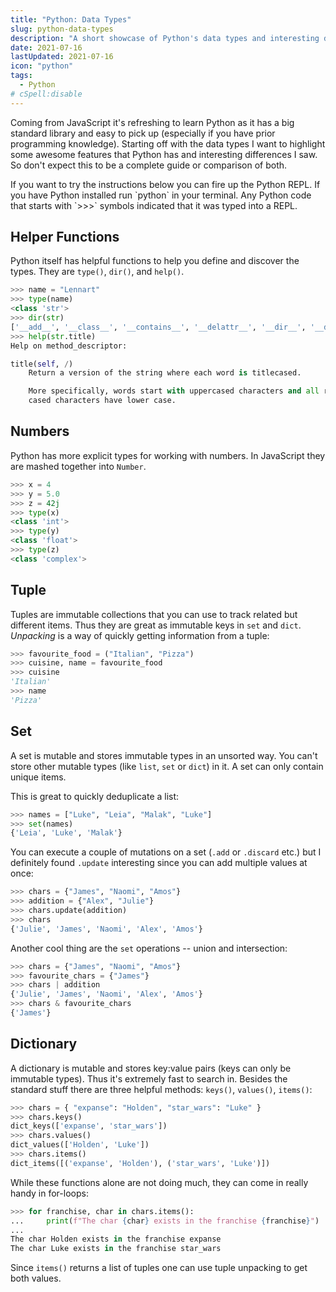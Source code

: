 ```yaml
---
title: "Python: Data Types"
slug: python-data-types
description: "A short showcase of Python's data types and interesting differences I saw coming from JavaScript."
date: 2021-07-16
lastUpdated: 2021-07-16
icon: "python"
tags:
  - Python
# cSpell:disable
---
```


Coming from JavaScript it's refreshing to learn Python as it has a big standard library and easy to pick up (especially if you have prior programming knowledge). Starting off with the data types I want to highlight some awesome features that Python has and interesting differences I saw. So don't expect this to be a complete guide or comparison of both.

<Alert status="note" title="Note">
  If you want to try the instructions below you can fire up the Python REPL. If you have Python installed run `python`
  in your terminal. Any Python code that starts with `>>>` symbols indicated that it was typed into a REPL.
</Alert>

## Helper Functions

Python itself has helpful functions to help you define and discover the types. They are `type()`, `dir()`, and `help()`.

```py
>>> name = "Lennart"
>>> type(name)
<class 'str'>
>>> dir(str)
['__add__', '__class__', '__contains__', '__delattr__', '__dir__', '__doc__', '__eq__', '__format__', '__ge__', '__getattribute__', '__getitem__', '__getnewargs__', '__gt__', '__hash__', '__init__', '__init_subclass__', '__iter__', '__le__', '__len__', '__lt__', '__mod__', '__mul__', '__ne__', '__new__', '__reduce__', '__reduce_ex__', '__repr__', '__rmod__', '__rmul__', '__setattr__', '__sizeof__', '__str__', '__subclasshook__', 'capitalize', 'casefold', 'center', 'count', 'encode', 'endswith', 'expandtabs', 'find', 'format', 'format_map', 'index', 'isalnum', 'isalpha', 'isascii', 'isdecimal', 'isdigit', 'isidentifier', 'islower', 'isnumeric', 'isprintable', 'isspace', 'istitle', 'isupper', 'join', 'ljust', 'lower', 'lstrip', 'maketrans', 'partition', 'removeprefix', 'removesuffix', 'replace', 'rfind', 'rindex', 'rjust', 'rpartition', 'rsplit', 'rstrip', 'split', 'splitlines', 'startswith', 'strip', 'swapcase', 'title', 'translate', 'upper', 'zfill']
>>> help(str.title)
Help on method_descriptor:

title(self, /)
    Return a version of the string where each word is titlecased.

    More specifically, words start with uppercased characters and all remaining
    cased characters have lower case.
```

## Numbers

Python has more explicit types for working with numbers. In JavaScript they are mashed together into `Number`.

```py
>>> x = 4
>>> y = 5.0
>>> z = 42j
>>> type(x)
<class 'int'>
>>> type(y)
<class 'float'>
>>> type(z)
<class 'complex'>
```

## Tuple

Tuples are immutable collections that you can use to track related but different items. Thus they are great as immutable keys in `set` and `dict`. _Unpacking_ is a way of quickly getting information from a tuple:

```py
>>> favourite_food = ("Italian", "Pizza")
>>> cuisine, name = favourite_food
>>> cuisine
'Italian'
>>> name
'Pizza'
```

## Set

A set is mutable and stores immutable types in an unsorted way. You can't store other mutable types (like `list`, `set` or `dict`) in it. A set can only contain unique items.

This is great to quickly deduplicate a list:

```py
>>> names = ["Luke", "Leia", "Malak", "Luke"]
>>> set(names)
{'Leia', 'Luke', 'Malak'}
```

You can execute a couple of mutations on a set (`.add` or `.discard` etc.) but I definitely found `.update` interesting since you can add multiple values at once:

```py
>>> chars = {"James", "Naomi", "Amos"}
>>> addition = {"Alex", "Julie"}
>>> chars.update(addition)
>>> chars
{'Julie', 'James', 'Naomi', 'Alex', 'Amos'}
```

Another cool thing are the `set` operations -- union and intersection:

```py
>>> chars = {"James", "Naomi", "Amos"}
>>> favourite_chars = {"James"}
>>> chars | addition
{'Julie', 'James', 'Naomi', 'Alex', 'Amos'}
>>> chars & favourite_chars
{'James'}
```

## Dictionary

A dictionary is mutable and stores key:value pairs (keys can only be immutable types). Thus it's extremely fast to search in. Besides the standard stuff there are three helpful methods: `keys()`, `values()`, `items()`:

```py
>>> chars = { "expanse": "Holden", "star_wars": "Luke" }
>>> chars.keys()
dict_keys(['expanse', 'star_wars'])
>>> chars.values()
dict_values(['Holden', 'Luke'])
>>> chars.items()
dict_items([('expanse', 'Holden'), ('star_wars', 'Luke')])
```

While these functions alone are not doing much, they can come in really handy in for-loops:

```py
>>> for franchise, char in chars.items():
...     print(f"The char {char} exists in the franchise {franchise}")
...
The char Holden exists in the franchise expanse
The char Luke exists in the franchise star_wars
```

Since `items()` returns a list of tuples one can use tuple unpacking to get both values.
